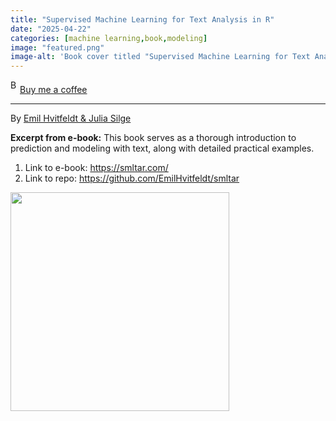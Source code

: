 ```yaml
---
title: "Supervised Machine Learning for Text Analysis in R"
date: "2025-04-22"
categories: [machine learning,book,modeling]
image: "featured.png"
image-alt: 'Book cover titled "Supervised Machine Learning for Text Analysis in R" by Emil Hvitfeldt and Julia Silge, part of the Data Science Series by CRC Press. The cover features stylized blocks of multicolored text on the left and a scatter plot graph on the right, all set against a dark blue background.'
---
```


<link href="https://fonts.googleapis.com/css?family=Cookie" rel="stylesheet"><a class="bmc-button" target="_blank" href="https://www.buymeacoffee.com/JoscelinRocha">![Buy me a coffee](https://cdn.buymeacoffee.com/buttons/bmc-new-btn-logo.svg){alt="Buy me a coffee" width="15" height="21"}Buy me a coffee</a>

------------------------------------------------------------------------

By [Emil Hvitfeldt & Julia Silge](https://smltar.com/)

**Excerpt from e-book:** This book serves as a thorough introduction to prediction and modeling with text, along with detailed practical examples.

1.  Link to e-book: <https://smltar.com/>
2.  Link to repo: <https://github.com/EmilHvitfeldt/smltar>

![](https://smltar.com/cover.jpg){width="350"}
